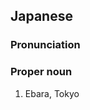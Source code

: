 ==Japanese==
{{wikipedia|lang=ja}}
{{ja-kanjitab|え|はら|k2=ばら|r=y|yomi=k}}

===Pronunciation===
{{ja-pron|yomi=k|えばら}}

===Proper noun===
{{ja-pos|proper|えばら}}

# Ebara, Tokyo